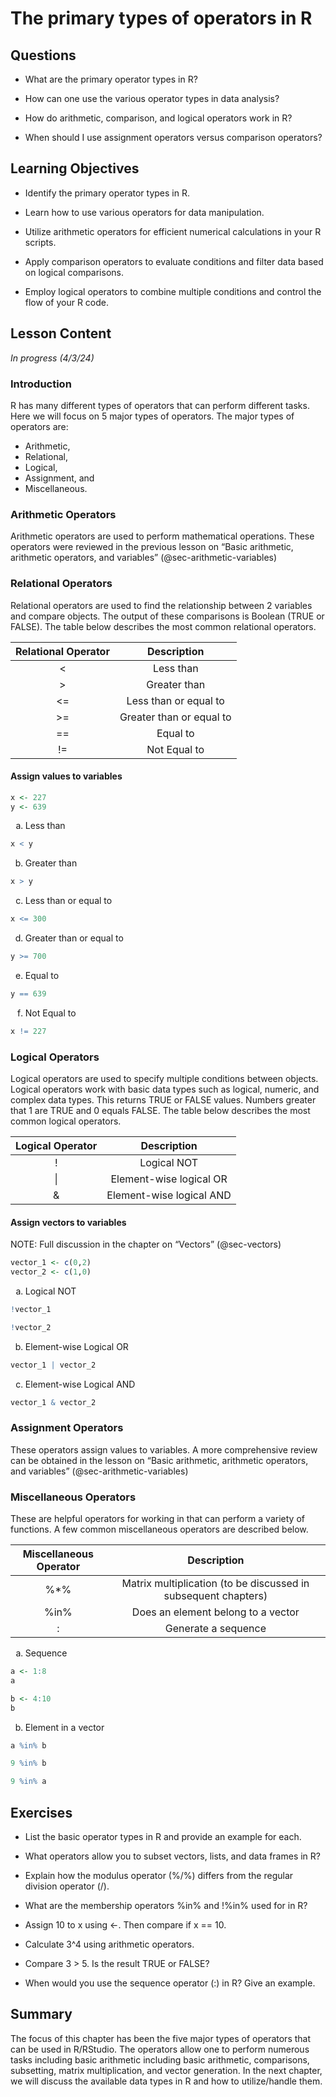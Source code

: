 # The primary types of operators in R {#sec-operators}

## Questions

-   What are the primary operator types in R?

-   How can one use the various operator types in data analysis?

-   How do arithmetic, comparison, and logical operators work in R?

-   When should I use assignment operators versus comparison operators?

## Learning Objectives

-   Identify the primary operator types in R.

-   Learn how to use various operators for data manipulation.

-   Utilize arithmetic operators for efficient numerical calculations in your R scripts.

-   Apply comparison operators to evaluate conditions and filter data based on logical comparisons.

-   Employ logical operators to combine multiple conditions and control the flow of your R code.

## Lesson Content

*In progress (4/3/24)*

### Introduction

R has many different types of operators that can perform different tasks. Here we will focus on 5 major types of operators. The major types of operators are:

-   Arithmetic,
-   Relational,
-   Logical,
-   Assignment, and
-   Miscellaneous.

### Arithmetic Operators

Arithmetic operators are used to perform mathematical operations. These operators were reviewed in the previous lesson on "Basic arithmetic, arithmetic operators, and variables" (@sec-arithmetic-variables)

### Relational Operators

Relational operators are used to find the relationship between 2 variables and compare objects. The output of these comparisons is Boolean (TRUE or FALSE). The table below describes the most common relational operators.

| Relational Operator |       Description        |
|:-------------------:|:------------------------:|
|         \<          |        Less than         |
|         \>          |       Greater than       |
|         \<=         |  Less than or equal to   |
|         \>=         | Greater than or equal to |
|         ==          |         Equal to         |
|         !=          |       Not Equal to       |

#### Assign values to variables

```r
x <- 227
y <- 639
```

a.  Less than

```r
x < y
```

b.  Greater than

```r
x > y
```

c.  Less than or equal to

```r
x <= 300
```

d.  Greater than or equal to

```r
y >= 700
```

e.  Equal to

```r
y == 639
```

f.  Not Equal to

```r
x != 227
```

### Logical Operators

Logical operators are used to specify multiple conditions between objects. Logical operators work with basic data types such as logical, numeric, and complex data types. This returns TRUE or FALSE values. Numbers greater that 1 are TRUE and 0 equals FALSE. The table below describes the most common logical operators.

| Logical Operator |       Description        |
|:----------------:|:------------------------:|
|        !         |       Logical NOT        |
|        \|        | Element-wise logical OR  |
|        &         | Element-wise logical AND |

#### Assign vectors to variables

NOTE: Full discussion in the chapter on "Vectors" (@sec-vectors)

```r
vector_1 <- c(0,2)
vector_2 <- c(1,0)
```

a.  Logical NOT

```r
!vector_1
```

```r
!vector_2
```

b.  Element-wise Logical OR

```r
vector_1 | vector_2
```

c.  Element-wise Logical AND

```r
vector_1 & vector_2
```

### Assignment Operators

These operators assign values to variables. A more comprehensive review can be obtained in the lesson on "Basic arithmetic, arithmetic operators, and variables" (@sec-arithmetic-variables)

### Miscellaneous Operators

These are helpful operators for working in that can perform a variety of functions. A few common miscellaneous operators are described below.

| Miscellaneous Operator |                          Description                           |
|:--------------------:|:------------------------------------------------:|
|          %\*%          | Matrix multiplication (to be discussed in subsequent chapters) |
|          %in%          |               Does an element belong to a vector               |
|           :            |                      Generate a sequence                       |

a.  Sequence

```r
a <- 1:8
a
```

```r
b <- 4:10
b
```

b.  Element in a vector

```r
a %in% b
```

```r
9 %in% b
```

```r
9 %in% a
```

## Exercises

-   List the basic operator types in R and provide an example for each.

-   What operators allow you to subset vectors, lists, and data frames in R?

-   Explain how the modulus operator (%/%) differs from the regular division operator (/).

-   What are the membership operators %in% and !%in% used for in R?

-   Assign 10 to x using \<-. Then compare if x == 10.

-   Calculate 3\^4 using arithmetic operators.

-   Compare 3 \> 5. Is the result TRUE or FALSE?

-   When would you use the sequence operator (:) in R? Give an example.

## Summary

The focus of this chapter has been the five major types of operators that can be used in R/RStudio. The operators allow one to perform numerous tasks including basic arithmetic including basic arithmetic, comparisons, subsetting, matrix multiplication, and vector generation. In the next chapter, we will discuss the available data types in R and how to utilize/handle them.
